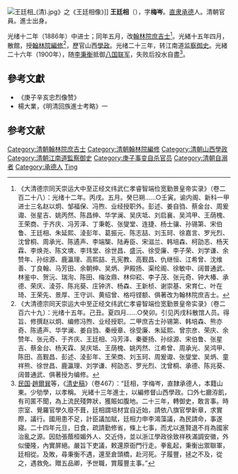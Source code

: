 [[File:王廷相_(清).jpg|thumb]]》之《王廷相像》]]
'''王廷相'''（{{bd|1851年||1900年||Gao高}}），字'''梅岑'''。[[直隶省|直隶]][[承德|承德]]人。清朝官員。進士出身。

光绪十二年（1886年）中进士；同年五月，改[[翰林院|翰林院]][[庶吉士|庶吉士]]<ref>《大清德宗同天崇运大中至正经文纬武仁孝睿智端俭宽勤景皇帝实录》（卷二百二十八）：光绪十二年。丙戌。五月。癸巳朔……○壬寅。谕内阁、新科一甲进士三名赵以炯、邹福保、冯煦、业经授职外。彭述、姜自驺、蔡金台、周爰诹、张星吉、姚丙然、陈昌绅、华学澜、吴庆坻、刘启襄、吴鸿甲、王荫槐、王荣商、于齐庆、冯芳泽、丁秉乾、张燮堂、连捷、杨士骧、孙锡第、宋伯鲁、王廷相、朱延熙、淩彭年、葛振元、陈志喆、刘玉珂、徐嘉言、罗光烈、沈曾桐、周承光、陈遹声、李端榘、陆寿臣、宋滋兰、韩培森、柯劭忞、杨天霖、李焕尧、陈文塽、李玮堂、徐世昌、盛沅、徐受廉、李子荣、刘学谦、余赞年、孙综源、鹿瀛理、高熙喆、孔宪教、高觐昌、仇继恒、江希曾、沈维善、丁良翰、马芳田、余朝绅、吴炳、尹殿扬、渠纶阁、徐敏中、阔普通武、林鉴中、贺沅、瑞洵、陈田、梅汝鼎、林仰崧、李子茂、张元奇、钟大椿、承德、荣庆、淩芬、陈兆葵、庄钟济、杨森、王新桢、谢崇基、宋育仁、叶在琦、王荣先、景厚、王守训、黄绍曾、格哷铿额、俱著改为翰林院庶吉士。</ref>。光緒十五年四月，散館，授[[翰林院|翰林院]][[編修|編修]]<ref>《大清德宗同天崇运大中至正经文纬武仁孝睿智端俭宽勤景皇帝实录》（卷二百六十九）：光绪十五年。己丑。夏四月……○癸卯。引见丙戌科散馆人员。得旨、修撰赵以炯、编修冯煦、业经授职。二甲庶吉士孙锡第、韩培森、熊亦奇、陈遹声、华学澜、姜自驺、秦绶章、徐受廉、朱延熙、曾宗彦、荣庆、余赞年、张元奇、于齐庆、王廷相、冯芳泽、秦夔扬、孙综源、宋伯鲁、张星吉、蔡金台、杨天霖、吴庆坻、王荫槐、姚丙然、江希曾、周承光、吴鸿甲、陈田、高觐昌、彭述、淩彭年、王荣商、刘玉珂、周爰诹、张燮堂、吴炳、童祥熊、徐世昌、鹿瀛理、刘学谦、柯劭忞、罗光烈、沈曾桐、承德、陈兆葵、阔普通武、俱著授为编修。</ref>，歷官山西[[學政|學政]]。光绪二十三年，转江南道[[监察御史|监察御史]]。光緒二十六年（1900年），随[[李秉衡|李秉衡]]抵御[[八国联军|八国联军]]，失败后投水自盡<ref>[[中華民國|民国]]·[[趙爾巽|趙爾巽]]等，《[[清史稿|清史稿]]》（卷467）：“廷相，字梅岑，直隸承德人，本籍山東。少劬學，以孝稱。 光緒十三年進士，以編修督山西學政。口外七廳洊飢，有司匿不聞，為上流民殘弊狀，獲賑如腹地。二十三年，轉御史，敢言事。時宗室、覺羅官學久廢不葺，廷相謂培材宜自近始，請依八旗官學新章，求實際，議行。國用患不足，計臣議加賦，廷相力申李鴻藻議，為民請命，事遂寢。二十四年元旦，日食，疏請勤修省，條上七事，而尤以進賢退不肖為國家治亂之源。因劾張蔭桓媚外人、交近侍，並以浙江學政徐致祥秩滿調安徽，外似優隆，內實屏絕。嚴旨下吏議，敕還原衙門行走。拳亂起，秉衡出禦聯軍，廷相從。及敗，尋秉衡不遇，還至倉頭橋，赴河死。子履豐，拯之不及，從之，遇救免。贈五品卿，予世職，賞履豐主事。”</ref>。

==參考文獻==
*《庚子辛亥忠烈像赞》
*楊大業，《明清回族進士考略》一

==参考文献==
{{reflist}}

{{光緒十二年丙戌科殿試金榜}}
{{DEFAULTSORT:Wang王}}
[[Category:清朝翰林院庶吉士|Category:清朝翰林院庶吉士]]
[[Category:清朝翰林院編修|Category:清朝翰林院編修]]
[[Category:清朝山西學政|Category:清朝山西學政]]
[[Category:清朝江南道監察御史|Category:清朝江南道監察御史]]
[[Category:庚子事变自杀官员|Category:庚子事变自杀官员]]
[[Category:清朝自溺者|Category:清朝自溺者]]
[[Category:承德人|Category:承德人]]
[[Category:王姓|Ting]]
